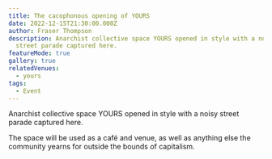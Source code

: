 ```yaml
---
title: The cacophonous opening of YOURS
date: 2022-12-15T21:30:00.000Z
author: Fraser Thompson
description: Anarchist collective space YOURS opened in style with a noisy
  street parade captured here.
featureMode: true
gallery: true
relatedVenues:
  - yours
tags:
  - Event
---
```




Anarchist collective space YOURS opened in style with a noisy street parade captured here.

The space will be used as a café and venue, as well as anything else the community yearns for outside the bounds of capitalism.

<p>
  <YouTubeResponsive videoId="lkgmBSLG924" />
</p>
